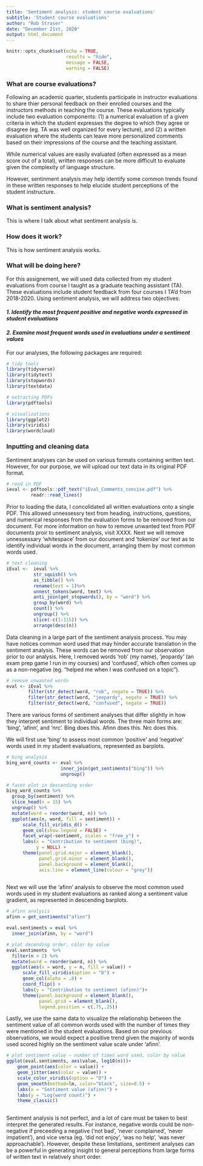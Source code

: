 ```yaml
---
title: 'Sentiment analysis: student course evaluations'
subtitle: 'Student course evaluations'
author: "Rob Straser"
date: "December 21st, 2020"
output: html_document
---
```



```r
knitr::opts_chunk$set(echo = TRUE,
                      results = "hide",
                      message = FALSE,
                      warning = FALSE)
```

### What are course evaluations?

Following an academic quarter, students participate in instructor evaluations to share thier personal feedback on their enrolled courses and the instructors methods in teaching the course. These evaluations typically include two evaluation components: (1) a numerical evaluation of a given criteria in which the student expresses the degree to which they agree or disagree (eg. TA was well organized for every lecture), and (2) a written evaluation where the students can leave more personalized comments based on their impressions of the course and the teaching assistant.

While numerical values are easily evaluated (often expressed as a mean score out of a total), written responses can be more difficult to evaluate given the complexity of language structure. 

However, sentinment analysis may help identify some common trends found in these written responses to help elucide student perceptions of the student instructure.  


### What is sentiment analysis?

This is where I talk about what sentiment analysis is.

### How does it work?

This is how sentiment analysis works.

### What will be doing here?

For this assignement, we will used data collected from my student evaluations from course I taught as a graduate teaching assistant (TA). These evaluations include student feedback from four courses I TA'd from 2018-2020. Using sentiment analysis, we will address two objectives:

#### *1. Identify the most frequent positive and negative words expressed in student evaluations*
#### *2. Examine most frequent words used in evaluations under a sentiment values*


For our analyses, the following packages are required: 
```r
# tidy tools
library(tidyverse)
library(tidytext)
library(stopwords)
library(textdata)

# extracting PDFs
library(pdftools)

# visualizations
library(ggplot2)
library(viridis)
library(wordcloud)
```

### Inputting and cleaning data

Sentiment analyses can be used on various formats containing written text. However, for our purpose, we will upload our text data in its original PDF format.

```r
# read in PDF
ieval <- pdftools::pdf_text("iEval_Comments_concise.pdf") %>%
         readr::read_lines()
```

Prior to loading the data, I concolidated all written evaluations onto a single PDF. This allowed unnessessry text from heading, instructions, questions, and numerical responses from the evaluation forms to be removed from our document. For more information on how to remove unwanted text from PDF documents proir to sentiment analysis, visit XXXX. Next we will remove unnessessary 'whitespace' from our document and 'tokenize' our text as to identify individual words in the document, arranging them by most common words used.

```r
# text cleaning
iEval <-  ieval %>% 
          str_squish() %>% 
          as_tibble() %>% 
          rename(text = 1)%>% 
          unnest_tokens(word, text) %>%
          anti_join(get_stopwords(), by = "word") %>%
          group_by(word) %>% 
          count() %>% 
          ungroup() %>% 
          slice(-c(1:115)) %>%
          arrange(desc(n))
```


Data cleaning in a large part of the sentiment analysis process. You may have notices common word used that may hinder accurate translation in the sentiment analysis. These words can be removed from our observation prior to our analysis. Here, I removed words 'rob' (my name), 'jeopardy' (an exam prep game I run in my courses) and 'confused', which often comes up as a non-negative (eg. "helped me when I was confused on a topic"). 

```r
# remove unwanted words
eval <- iEval %>%
        filter(str_detect(word, "rob", negate = TRUE)) %>%
        filter(str_detect(word, "jeopardy", negate = TRUE)) %>%
        filter(str_detect(word, "confused", negate = TRUE))
```


There are various forms of sentiment analyses that differ slightly in how they interpret sentiment to individual words. The three main forms are: 'bing', 'afinn', and 'nrc'. Bing does this. Afinn does this. Nrc does this.

We will first use 'bing' to assess most common 'positive' and 'negative' words used in my student evaluations, represented as barplots.

```r
# bing analysis
bing_word_counts <- eval %>%
                    inner_join(get_sentiments("bing")) %>%
                    ungroup()

# facet plot in descending order
bing_word_counts %>%
  group_by(sentiment) %>%
  slice_head(n = 15) %>%
  ungroup() %>%
  mutate(word = reorder(word, n)) %>%
  ggplot(aes(n, word, fill = sentiment)) +
      scale_fill_viridis_d() + 
      geom_col(show.legend = FALSE) +
      facet_wrap(~sentiment, scales = "free_y") +
      labs(x = "Contribution to sentiment (bing)",
           y = NULL) +
      theme(panel.grid.major = element_blank(), 
            panel.grid.minor = element_blank(),
            panel.background = element_blank(), 
            axis.line = element_line(colour = "grey"))
  
```

Next we will use the 'afinn' analysis to observe the most common used words used in my student evaluations as ranked along a sentiment value gradient, as represented in descending barplots.

```r

# afinn analysis
afinn = get_sentiments("afinn")

eval.sentiments = eval %>% 
  inner_join(afinn, by = "word")

# plot decending order, color by value
eval.sentiments  %>%
  filter(n > 2) %>%
  mutate(word = reorder(word, n)) %>%
  ggplot(aes(x = word, y = n, fill = value)) +
      scale_fill_viridis(option = "D") + 
      geom_col(alpha = .8) +
      coord_flip() +
      labs(y = "Contribution to sentiment (afinn)")+
      theme(panel.background = element_blank(), 
            panel.grid = element_blank(),
            legend.position = c(.75,.25))


```

Lastly, we use the same data to visualize the relationship between the sentiment value of all common words used with the number of times they were mentioned in the student evaluations. Based on our previous observations, we would expect a positive trend given the majority of words used scored highly on the sentiment value scale under 'afinn'.

```r
# plot sentiment value ~ number of times word used, color by value
ggplot(eval.sentiments, aes(value, log10(n)))+
    geom_point(aes(color = value)) +
    geom_jitter(aes(color = value)) +
    scale_color_viridis(option = "D") +
    geom_smooth(method=lm, color="black", size=0.5) +
    labs(x = "Sentiment value (afinn)") +
    labs(y = "Log(word count)") +
    theme_classic()
  
```


Sentiment analysis is not perfect, and a lot of care must be taken to best interpret the generated results. For instance, negative words could be non-negative if preceeding a negative ('not bad', 'never complained', 'never impatient'), and vice versa (eg. 'did not enjoy', 'was no help', 'was never approachable'). However, despite these limitations, sentiment analyses can be a powerful in generating insight to general perceptions from large forms of written text in relatively short order.
